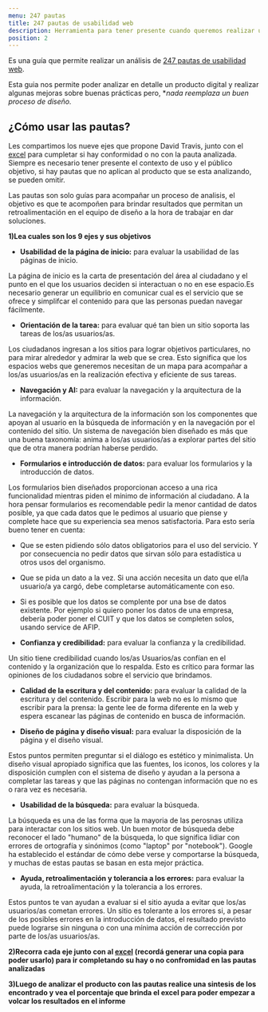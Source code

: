 ```yaml
---
menu: 247 pautas
title: 247 pautas de usabilidad web
description: Herramienta para tener presente cuando queremos realizar un análisis más profundo de productos digitales.
position: 2
---
```



Es una guía que permite realizar un análisis de [247 pautas de usabilidad web](https://www.userfocus.co.uk/resources/guidelines.html). 

Esta guia nos permite poder analizar en detalle un producto digital y realizar algunas mejoras sobre buenas prácticas pero, **nada reemplaza un buen proceso de diseño.* 

## ¿Cómo usar  las pautas?

Les compartimos los nueve ejes que propone David Travis, junto con el [excel](https://drive.google.com/file/d/1iC-CE9a7FF2KTVT5b80GQvjGffLM1AiA/view?usp=sharing) para cumpletar si hay conformidad o no con la pauta analizada. Siempre es necesario tener presente el contexto de uso y el público objetivo, si hay pautas que no aplican al producto que se esta analizando, se pueden omitir. 

Las pautas son solo guías para acompañar un proceso de analisis, el objetivo es que te acompoñen para brindar resultados que permitan un retroalimentación en el equipo de diseño a la hora de trabajar en dar soluciones. 

**1)Lea cuales son los 9 ejes y sus objetivos** 

- **Usabilidad de la página de inicio:** para evaluar la usabilidad de las páginas de inicio.

La página de inicio es la carta de presentación del área al ciudadano y el punto en el que los usuarios deciden si interactuan o no en ese espacio.Es necesario generar un equilibrio en comunicar cual es el servicio que se ofrece y simplifcar el contenido para que las personas puedan navegar fácilmente.

- **Orientación de la tarea:** para evaluar qué tan bien un sitio soporta las tareas de los/as usuarios/as.

Los ciudadanos ingresan a los sitios para lograr objetivos particulares, no para mirar alrededor y admirar la web que se crea. Esto significa que los espacios webs que generemos necesitan de un mapa para acompañar a los/as usuarios/as en la realización efectiva y eficiente de sus tareas.

- **Navegación y AI:** para evaluar la navegación y la arquitectura de la información.

La navegación y la arquitectura de la información son los componentes que apoyan al usuario en la búsqueda de información y en la navegación por el contenido del sitio. Un sistema de navegación bien diseñado es más que una buena taxonomía: anima a los/as usuarios/as a explorar partes del sitio que de otra manera podrían haberse perdido.

- **Formularios e introducción de datos:** para evaluar los formularios y la introducción de datos.

Los formularios bien diseñados proporcionan acceso a una rica funcionalidad mientras piden el mínimo de información al ciudadano. 
A la hora pensar formularios es recomendable pedir la menor cantidad de datos posible, ya que cada datos que le pedimos al usuario que piense y complete hace que su experiencia sea menos satisfactoria. Para esto sería bueno tener en cuenta:
  - Que se esten pidiendo sólo datos obligatorios para el uso del servicio. Y por consecuencia no pedir datos que sirvan sólo para estadística u otros usos del organismo.
  - Que se pida  un dato a la vez. Si una acción necesita un dato que el/la usuario/a ya cargó, debe completarse automáticamente con eso.
  - Si es posible que los datos se complente por una bse de datos existente. Por ejemplo si quiero poner los datos de una empresa, debería poder poner el CUIT y que los datos se completen solos, usando service de AFIP.


- **Confianza y credibilidad:** para evaluar la confianza y la credibilidad.

Un sitio tiene credibilidad cuando los/as Usuarios/as confían en el contenido y la organización que lo respalda. Esto es crítico para formar las opiniones de los ciudadanos sobre el servicio que brindamos.

- **Calidad de la escritura y del contenido:** para evaluar la calidad de la escritura y del contenido.
Escribir para la web no es lo mismo que escribir para la prensa: la gente lee de forma diferente en la web y espera escanear las páginas de contenido en busca de información.


- **Diseño de página y diseño visual:** para evaluar la disposición de la página y el diseño visual.

Estos puntos permiten preguntar si el diálogo es estético y minimalista. Un diseño visual apropiado significa que las fuentes, los iconos, los colores y la disposición cumplen con el sistema de diseño y ayudan a la persona a completar las tareas y que las páginas no contengan información que no es o rara vez es necesaria.

- **Usabilidad de la búsqueda:** para evaluar la búsqueda.

La búsqueda es una de las forma que la mayoria de las perosnas utiliza para interactar con los sitios web. Un buen motor de búsqueda debe reconocer el lado "humano" de la búsqueda, lo que significa lidiar con errores de ortografía y sinónimos (como "laptop" por "notebook"). Google ha establecido el estándar de cómo debe verse y comportarse la búsqueda, y muchas de estas pautas se basan en esta mejor práctica.

- **Ayuda, retroalimentación y tolerancia a los errores:** para evaluar la ayuda, la retroalimentación y la tolerancia a los errores.

Estos puntos te van ayudan a evaluar si el sitio ayuda a evitar que los/as usuarios/as cometan errores. Un sitio es tolerante a los errores si, a pesar de los posibles errores en la introducción de datos, el resultado previsto puede lograrse sin ninguna o con una mínima acción de corrección por parte de los/as usuarios/as.

**2)Recorra cada eje junto con al [excel](https://drive.google.com/file/d/1iC-CE9a7FF2KTVT5b80GQvjGffLM1AiA/view?usp=sharing) (recordá generar una copia para poder usarlo) para ir completando su hay o no confromidad en las pautas analizadas**

**3)Luego de analizar el producto con las pautas realice una sintesis de los encontrado y vea el porcentaje que brinda el excel para poder empezar a volcar los resultados en el informe**
